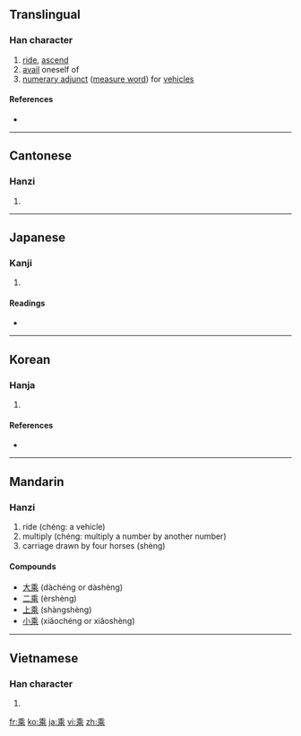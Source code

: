 {{also|乗}}<!-- may be replaced by zh-forms -->
==Translingual==

===Han character===
{{Han char|rn=4|rad=丿|as=09|sn=10|four=2090<sub>1</sub>|canj=竹木中心 (HDLP)|ids=⿻禾北}}

# [[ride]], [[ascend]]
# [[avail]] oneself of
# [[numerary adjunct]] ([[measure word]]) for [[vehicles]]

====References====
* {{Han ref|kx=0083.090|dkj=00154|dj=0166.400|hdz=10040.010|uh=4E58|ud=20056|bh=ADBC|bd=44476}}

----

==Cantonese==

===Hanzi===
{{yue-hanzi|jyut=|y=sing4, sing6}}

# {{defn|Cantonese|sort=丿09}}

----

==Japanese==

===Kanji===
{{ja-kanji|grade=|rs=丿09}}

# {{defn|Japanese|sort=丿09}}

====Readings====
* {{ja-readings|on=[[じょう]] (jō), [[しょう]] (shō)|kun=[[のる]] (noru)}}

----

==Korean==

===Hanja===
{{ko-hanja|hangeul=승|rv=seung|mr=sŭng|eumhun=[[타다|탈]]|ehrv=tal|ehmr=t'al|ehy=}}

# {{defn|Korean|sort=丿09}}

====References====
* {{Hanja ref|nav=10257}}

----

==Mandarin==

===Hanzi===
{{cmn-hanzi|pin=[[chéng]] ([[cheng2]]), [[shèng]] ([[sheng4]])|wg=ch'eng<sup>2</sup>, sheng<sup>4</sup>}}

# ride (chéng: a vehicle)
# multiply (chéng: multiply a number by another number)
# carriage drawn by four horses (shèng)

====Compounds====
* [[大乘]] (dàchéng or dàshèng)
* [[二乘]] (èrshèng)
* [[上乘]] (shàngshèng)
* [[小乘]] (xiǎochéng or xiǎoshèng)

----

==Vietnamese==

===Han character===
{{vi-hantu|[[thừa]], [[thặng]], [[thắng]]|rs=丿09}}

# {{defn|Vietnamese|sort=丿09}}

[[fr:乘]]
[[ko:乘]]
[[ja:乘]]
[[vi:乘]]
[[zh:乘]]